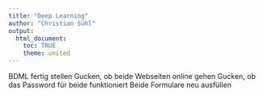 ```yaml
---
title: "Deep Learning"
author: "Christian Sühl"
output:
  html_document:
    toc: TRUE
    theme: united
---
```


BDML fertig stellen
Gucken, ob beide Webseiten online gehen
Gucken, ob das Password für beide funktioniert
Beide Formulare neu ausfüllen